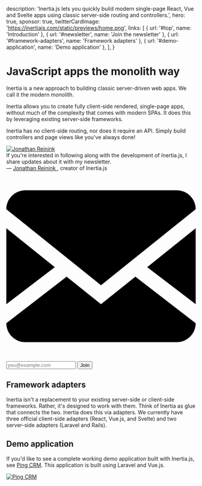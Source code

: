 
  description:
    'Inertia.js lets you quickly build modern single-page React, Vue and Svelte apps using classic server-side routing and controllers.',
  hero: true,
  sponsor: true,
  twitterCardImage: 'https://inertiajs.com/static/previews/home.png',
  links: [
    { url: '#top', name: 'Introduction' },
    { url: '#newsletter', name: 'Join the newsletter' },
    { url: '#framework-adapters', name: 'Framework adapters' },
    { url: '#demo-application', name: 'Demo application' },
  ],
}

# JavaScript apps the monolith way

Inertia is a new approach to building classic server-driven web apps. We call it the modern monolith.

Inertia allows you to create fully client-side rendered, single-page apps, without much of the complexity that comes with modern SPAs. It does this by leveraging existing server-side frameworks.

Inertia has no client-side routing, nor does it require an API. Simply build controllers and page views like you've always done!

<div id="newsletter" className="mt-12 p-8 rounded-lg text-white" style={{ background: '#303f6d' }}>
  <div className="sm:flex sm:items-center">
    <a className="flex-shrink-0 block w-24 h-24 rounded-full overflow-hidden mr-5" href="https://twitter.com/reinink">
      <img
        className="w-full h-full"
        src="https://pbs.twimg.com/profile_images/885868801232961537/b1F6H4KC_400x400.jpg"
        alt="Jonathan Reinink"
      />
    </a>
    <div>
      <div className="mt-4 sm:mt-0 md:text-lg leading-snug">
        If you're interested in following along with the development of Inertia.js, I share updates about it with my
        newsletter.
      </div>
      <div className="mt-2 text-sm text-pink-300">
        &mdash;
        <a className="hover:underline" href="https://twitter.com/reinink">
          Jonathan Reinink
        </a>, creator<span className="hidden md:inline"> of Inertia.js</span>
      </div>
    </div>
  </div>
  <form
    className="relative rounded md:flex-1 flex mt-10 bg-white js-cm-form"
    action="https://www.createsend.com/t/subscribeerror?description="
    method="post"
    data-id="5B5E7037DA78A748374AD499497E309ECE173FA490209567EC5555D94836FC7A0962EC514135C799C9D58CA59BE4F86F983AD62061B965F168412A926D7EC6FC"
  >
    <label htmlFor="email" className="min-w-0 flex-1 flex items-center px-3 md:px-4 py-4 rounded-l">
      <svg
        className="flex-shrink-0 fill-current text-gray-500 w-4 h-4 mr-2 sm:mr-3"
        xmlns="http://www.w3.org/2000/svg"
        viewBox="0 0 20 20"
      >
        <path d="M18 2a2 2 0 0 1 2 2v12a2 2 0 0 1-2 2H2a2 2 0 0 1-2-2V4c0-1.1.9-2 2-2h16zm-4.37 9.1L20 16v-2l-5.12-3.9L20 6V4l-10 8L0 4v2l5.12 4.1L0 14v2l6.37-4.9L10 14l3.63-2.9z" />
      </svg>
      <input
        id="email"
        className="flex-1 appearance-none bg-transparent text-gray-700 font-semibold text-base md:text-lg focus:outline-none js-cm-email-input"
        name="cm-oiliiih-oiliiih"
        type="email"
        required
        placeholder="you@example.com"
      />
    </label>
    <button
      className="appearance-none text-lg md:text-xl text-white font-semibold bg-purple-500 px-6 md:px-12 rounded-r whitespace-no-wrap focus:outline-none hover:bg-purple-400 focus:bg-purple-400 active:bg-purple-400 js-cm-submit-button"
      type="submit"
    >
      Join
    </button>
  </form>
  <script type="text/javascript" src="https://js.createsend1.com/javascript/copypastesubscribeformlogic.js"></script>
</div>

## Framework adapters

Inertia isn't a replacement to your existing server-side or client-side frameworks. Rather, it's designed to work with them. Think of Inertia as glue that connects the two. Inertia does this via adapters. We currently have three official client-side adapters (React, Vue.js, and Svelte) and two server-side adapters (Laravel and Rails).

## Demo application

If you'd like to see a complete working demo application built with Inertia.js, see [Ping CRM](https://github.com/inertiajs/pingcrm). This application is built using Laravel and Vue.js.

<a href="https://github.com/inertiajs/pingcrm">
  <img className="w-full h-auto rounded" src="/static/pingcrm.png" alt="Ping CRM" />
</a>
